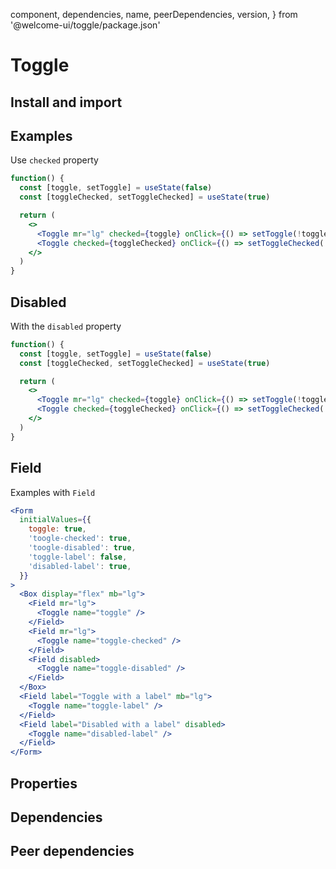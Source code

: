 
  component,
  dependencies,
  name,
  peerDependencies,
  version,
} from '@welcome-ui/toggle/package.json'

# Toggle

<tagversion version={version} name={name} component={component} />

## Install and import

<usage component={component} name={name} peerDependencies={peerDependencies} />

## Examples

Use `checked` property

```jsx
function() {
  const [toggle, setToggle] = useState(false)
  const [toggleChecked, setToggleChecked] = useState(true)

  return (
    <>
      <Toggle mr="lg" checked={toggle} onClick={() => setToggle(!toggle)} />
      <Toggle checked={toggleChecked} onClick={() => setToggleChecked(!toggleChecked)} />
    </>
  )
}
```

## Disabled

With the `disabled` property

```jsx
function() {
  const [toggle, setToggle] = useState(false)
  const [toggleChecked, setToggleChecked] = useState(true)

  return (
    <>
      <Toggle mr="lg" checked={toggle} onClick={() => setToggle(!toggle)} disabled />
      <Toggle checked={toggleChecked} onClick={() => setToggleChecked(!toggleChecked)} disabled />
    </>
  )
}
```

## Field

Examples with `Field`

```jsx
<Form
  initialValues={{
    toggle: true,
    'toogle-checked': true,
    'toogle-disabled': true,
    'toggle-label': false,
    'disabled-label': true,
  }}
>
  <Box display="flex" mb="lg">
    <Field mr="lg">
      <Toggle name="toggle" />
    </Field>
    <Field mr="lg">
      <Toggle name="toggle-checked" />
    </Field>
    <Field disabled>
      <Toggle name="toggle-disabled" />
    </Field>
  </Box>
  <Field label="Toggle with a label" mb="lg">
    <Toggle name="toggle-label" />
  </Field>
  <Field label="Disabled with a label" disabled>
    <Toggle name="disabled-label" />
  </Field>
</Form>
```

## Properties

<props propTypes={props.propTypes.Checkbox} />

## Dependencies

<dependencies dependencies={dependencies} />

## Peer dependencies

<dependencies dependencies={peerDependencies} />
